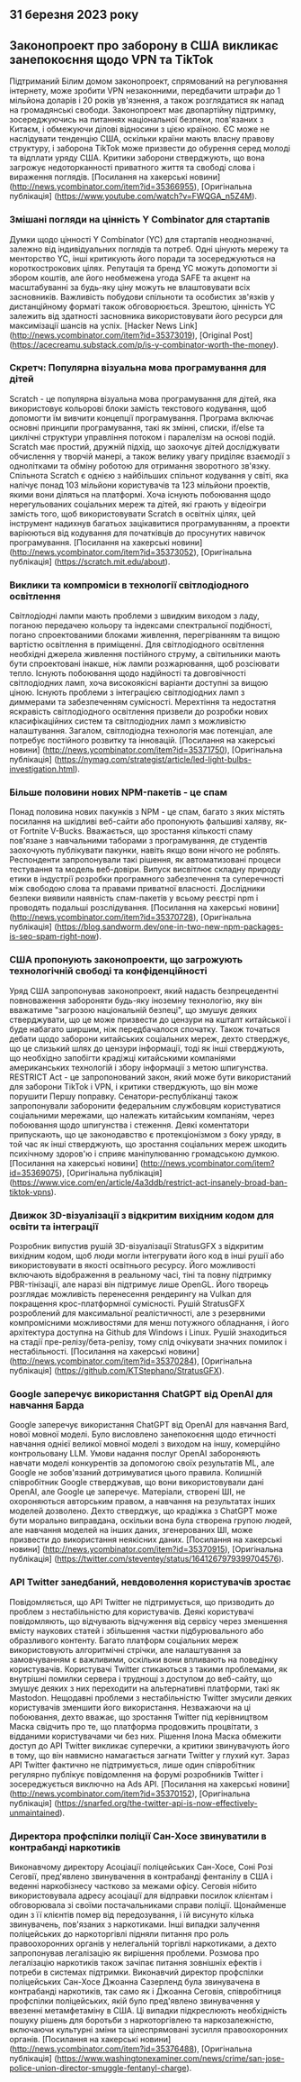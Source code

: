 

<CallToAction />

<Steps>

## 31 березня 2023 року

## Законопроект про заборону в США викликає занепокоєння щодо VPN та TikTok

Підтриманий Білим домом законопроект, спрямований на регулювання інтернету, може зробити VPN незаконними, передбачити штрафи до 1 мільйона доларів і 20 років ув'язнення, а також розглядатися як напад на громадянські свободи. Законопроект має двопартійну підтримку, зосереджуючись на питаннях національної безпеки, пов'язаних з Китаєм, і обмежуючи ділові відносини з цією країною. ЄС може не наслідувати тенденцію США, оскільки країни мають власну правову структуру, і заборона TikTok може призвести до обурення серед молоді та відплати уряду США. Критики заборони стверджують, що вона загрожує недоторканності приватного життя та свободі слова і вираження поглядів.
[Посилання на хакерські новини] (http://news.ycombinator.com/item?id=35366955), [Оригінальна публікація] (https://www.youtube.com/watch?v=FWQGA_n5Z4M).

### Змішані погляди на цінність Y Combinator для стартапів

Думки щодо цінності Y Combinator (YC) для стартапів неоднозначні, залежно від індивідуальних поглядів та потреб. Одні цінують мережу та менторство YC, інші критикують його поради та зосереджуються на короткострокових цілях. Репутація та бренд YC можуть допомогти зі збором коштів, але його необмежена угода SAFE та акцент на масштабуванні за будь-яку ціну можуть не влаштовувати всіх засновників. Важливість побудови спільноти та особистих зв'язків у дистанційному форматі також обговорюється. Зрештою, цінність YC залежить від здатності засновника використовувати його ресурси для максимізації шансів на успіх.
[Hacker News Link] (http://news.ycombinator.com/item?id=35373019), [Original Post] (https://acecreamu.substack.com/p/is-y-combinator-worth-the-money).

### Скретч: Популярна візуальна мова програмування для дітей

Scratch - це популярна візуальна мова програмування для дітей, яка використовує кольорові блоки замість текстового кодування, щоб допомогти їм вивчити концепції програмування. Програма включає основні принципи програмування, такі як змінні, списки, if/else та циклічні структури управління потоком і паралелізм на основі подій. Scratch має простий, дружній підхід, що заохочує дітей досліджувати обчислення у творчій манері, а також велику увагу приділяє взаємодії з однолітками та обміну роботою для отримання зворотного зв'язку. Спільнота Scratch є однією з найбільших спільнот кодування у світі, яка налічує понад 103 мільйони користувачів та 123 мільйони проектів, якими вони діляться на платформі. Хоча існують побоювання щодо нерегульованих соціальних мереж та дітей, які грають у відеоігри замість того, щоб використовувати Scratch в освітніх цілях, цей інструмент надихнув багатьох зацікавитися програмуванням, а проекти варіюються від кодування для початківців до просунутих навичок програмування.
[Посилання на хакерські новини] (http://news.ycombinator.com/item?id=35373052), [Оригінальна публікація] (https://scratch.mit.edu/about).

### Виклики та компроміси в технології світлодіодного освітлення

Світлодіодні лампи мають проблеми з швидким виходом з ладу, поганою передачею кольору та індексами спектральної подібності, погано спроектованими блоками живлення, перегріванням та вищою вартістю освітлення в приміщенні. Для світлодіодного освітлення необхідні джерела живлення постійного струму, а світильники мають бути спроектовані інакше, ніж лампи розжарювання, щоб розсіювати тепло. Існують побоювання щодо надійності та довговічності світлодіодних ламп, хоча високоякісні варіанти доступні за вищою ціною. Існують проблеми з інтеграцією світлодіодних ламп з диммерами та забезпеченням сумісності. Мерехтіння та недостатня яскравість світлодіодного освітлення призвели до розробки нових класифікаційних систем та світлодіодних ламп з можливістю налаштування. Загалом, світлодіодна технологія має потенціал, але потребує постійного розвитку та інновацій.
[Посилання на хакерські новини] (http://news.ycombinator.com/item?id=35371750), [Оригінальна публікація] (https://nymag.com/strategist/article/led-light-bulbs-investigation.html).

### Більше половини нових NPM-пакетів - це спам

Понад половина нових пакунків з NPM - це спам, багато з яких містять посилання на шкідливі веб-сайти або пропонують фальшиві халяву, як-от Fortnite V-Bucks. Вважається, що зростання кількості спаму пов'язане з навчальними таборами з програмування, де студентів заохочують публікувати пакунки, навіть якщо вони нічого не роблять. Респонденти запропонували такі рішення, як автоматизовані процеси тестування та модель веб-довіри. Випуск висвітлює складну природу етики в індустрії розробки програмного забезпечення та суперечності між свободою слова та правами приватної власності. Дослідники безпеки виявили наявність спам-пакетів у всьому реєстрі npm і проводять подальші розслідування.
[Посилання на хакерські новини] (http://news.ycombinator.com/item?id=35370728), [Оригінальна публікація] (https://blog.sandworm.dev/one-in-two-new-npm-packages-is-seo-spam-right-now).

### США пропонують законопроекти, що загрожують технологічній свободі та конфіденційності

Уряд США запропонував законопроект, який надасть безпрецедентні повноваження забороняти будь-яку іноземну технологію, яку він вважатиме "загрозою національній безпеці", що змушує деяких стверджувати, що це може призвести до цензури на кшталт китайської і буде набагато ширшим, ніж передбачалося спочатку. Також точаться дебати щодо заборони китайських соціальних мереж, дехто стверджує, що це слизький шлях до цензури інформації, тоді як інші стверджують, що необхідно запобігти крадіжці китайськими компаніями американських технологій і збору інформації з метою шпигунства. RESTRICT Act - це запропонований закон, який може бути використаний для заборони TikTok і VPN, і критики стверджують, що він може порушити Першу поправку. Сенатори-республіканці також запропонували заборонити федеральним службовцям користуватися соціальними мережами, що належать китайським компаніям, через побоювання щодо шпигунства і стеження. Деякі коментатори припускають, що це законодавство є протекціонізмом з боку уряду, в той час як інші стверджують, що зростання соціальних мереж шкодить психічному здоров'ю і сприяє маніпулюванню громадською думкою.
[Посилання на хакерські новини] (http://news.ycombinator.com/item?id=35369075), [Оригінальна публікація] (https://www.vice.com/en/article/4a3ddb/restrict-act-insanely-broad-ban-tiktok-vpns).

### Движок 3D-візуалізації з відкритим вихідним кодом для освіти та інтеграції

Розробник випустив рушій 3D-візуалізації StratusGFX з відкритим вихідним кодом, щоб люди могли інтегрувати його код в інші рушії або використовувати в якості освітнього ресурсу. Його можливості включають відображення в реальному часі, тіні та повну підтримку PBR-тінізації, але наразі він підтримує лише OpenGL. Його творець розглядає можливість перенесення рендерингу на Vulkan для покращення крос-платформної сумісності. Рушій StratusGFX розроблений для максимальної реалістичності, але з резервними компромісними можливостями для менш потужного обладнання, і його архітектура доступна на Github для Windows і Linux. Рушій знаходиться на стадії пре-релізу/бета-релізу, тому слід очікувати значних помилок і нестабільності.
[Посилання на хакерські новини] (http://news.ycombinator.com/item?id=35370284), [Оригінальна публікація] (https://github.com/KTStephano/StratusGFX).

### Google заперечує використання ChatGPT від OpenAI для навчання Барда

Google заперечує використання ChatGPT від OpenAI для навчання Bard, нової мовної моделі. Було висловлено занепокоєння щодо етичності навчання однієї великої мовної моделі з виходом на іншу, комерційно контрольовану LLM. Умови надання послуг OpenAI забороняють навчати моделі конкурентів за допомогою своїх результатів ML, але Google не зобов'язаний дотримуватися цього правила. Колишній співробітник Google стверджував, що вони використовували дані OpenAI, але Google це заперечує. Матеріали, створені ШІ, не охороняються авторським правом, а навчання на результатах інших моделей дозволено. Дехто стверджує, що крадіжка з ChatGPT може бути морально виправдана, оскільки вона була створена групою людей, але навчання моделей на інших даних, згенерованих ШІ, може призвести до використання неякісних даних.
[Посилання на хакерські новини] (http://news.ycombinator.com/item?id=35370915), [Оригінальна публікація] (https://twitter.com/steventey/status/1641267979399704576).

### API Twitter занедбаний, невдоволення користувачів зростає

Повідомляється, що API Twitter не підтримується, що призводить до проблем з нестабільністю для користувачів. Деякі користувачі повідомляють, що відчувають відчуження від сервісу через зменшення вмісту наукових статей і збільшення частки підбурювального або образливого контенту. Багато платформ соціальних мереж використовують алгоритмічні стрічки, але налаштування за замовчуванням є важливими, оскільки вони впливають на поведінку користувачів. Користувачі Twitter стикаються з такими проблемами, як внутрішні помилки сервера і труднощі з доступом до веб-сайту, що змушує деяких з них переходити на альтернативні платформи, такі як Mastodon. Нещодавні проблеми з нестабільністю Twitter змусили деяких користувачів зменшити його використання. Незважаючи на ці побоювання, дехто вважає, що зростання Twitter під керівництвом Маска свідчить про те, що платформа продовжить процвітати, з відданими користувачами чи без них. Рішення Ілона Маска обмежити доступ до API Twitter викликає суперечки, а критики звинувачують його в тому, що він навмисно намагається загнати Twitter у глухий кут. Зараз API Twitter фактично не підтримується, лише один співробітник регулярно публікує повідомлення на форумі розробників Twitter і зосереджується виключно на Ads API.
[Посилання на хакерські новини] (http://news.ycombinator.com/item?id=35370152), [Оригінальна публікація] (https://snarfed.org/the-twitter-api-is-now-effectively-unmaintained).

### Директора профспілки поліції Сан-Хосе звинуватили в контрабанді наркотиків

Виконавчому директору Асоціації поліцейських Сан-Хосе, Соні Розі Сеговії, пред'явлено звинувачення в контрабанді фентанілу в США і веденні наркобізнесу частково за межами офісу. Сеговія нібито використовувала адресу асоціації для відправки посилок клієнтам і обговорювала зі своїми постачальниками справи поліції. Щонайменше один з її клієнтів помер від передозування, і їй висунуто кілька звинувачень, пов'язаних з наркотиками. Інші випадки залучення поліцейських до наркоторгівлі підняли питання про роль правоохоронних органів у нелегальній торгівлі наркотиками, а дехто запропонував легалізацію як вирішення проблеми. Розмова про легалізацію наркотиків також зачіпає питання зовнішніх ефектів і потреби в системах підтримки. Виконавчий директор профспілки поліцейських Сан-Хосе Джоанна Сазерленд була звинувачена в контрабанді наркотиків, так само як і Джоанна Сеговія, співробітниця профспілки поліцейських, якій було пред'явлено звинувачення у ввезенні метамфетаміну в США. Ці випадки підкреслюють необхідність пошуку рішень для боротьби з наркоторгівлею та наркозалежністю, включаючи культурні зміни та цілеспрямовані зусилля правоохоронних органів.
[Посилання на хакерські новини] (http://news.ycombinator.com/item?id=35376488), [Оригінальна публікація] (https://www.washingtonexaminer.com/news/crime/san-jose-police-union-director-smuggle-fentanyl-charge).

</Steps>
